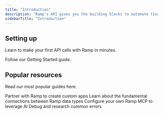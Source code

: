 ```yaml
---
title: "Introduction"
description: "Ramp's API gives you the building blocks to automate financial workflows, integrate Ramp into your systems, and build next-generation finance applications. Whether you're connecting your ERP, building AI agents, or creating embedded finance experiences, Ramp provides the programmable execution layer for modern finance teams."
sidebarTitle: "Introduction"
---
```


## Setting up

Learn to make your first API calls with Ramp in minutes.

<Card title="Start here" icon="rocket" horizontal href="/guides/getting-started">
  Follow our Getting Started guide.
</Card>

## Popular resources

Read our most popular guides here.

<Columns cols={2}>
  <Card title="App Center" icon="shop" href="/guides/app-center">
    Partner with Ramp to create custom apps
  </Card>
  <Card title="Data Relationships" icon="database" href="/guides/data-relationships">
    Learn about the fundamental connections between Ramp data types
  </Card>
  <Card title="Ramp MCP" icon="sparkles" href="/guides/ramp-mcp">
    Configure your own Ramp MCP to leverage AI
  </Card>
  <Card title="Errors" icon="bug" href="/guides/erros">
    Debug and research common errors
  </Card>
</Columns>

<Feedback/>
